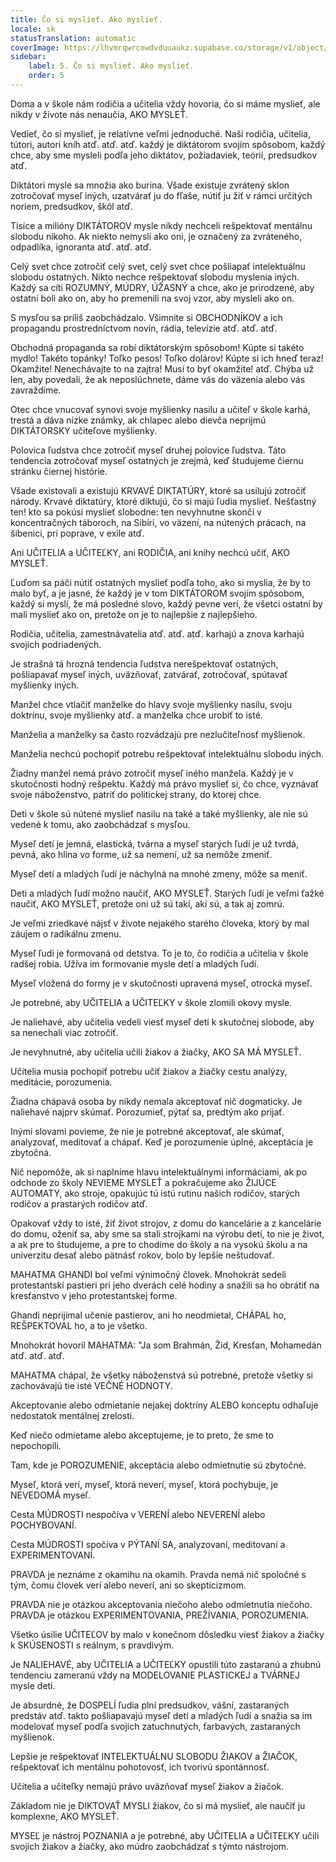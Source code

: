 ```yaml
---
title: Čo si myslieť. Ako myslieť.
locale: sk
statusTranslation: automatic
coverImage: https://lhvmrqwrcowdvduuaukz.supabase.co/storage/v1/object/public/strapi-uploads/small_cover-educacion-fundamental.webp-2d51a7828a2b1309555be27f7e2a61a0.webp
sidebar:
    label: 5. Čo si myslieť. Ako myslieť.
    order: 5
---
```

Doma a v škole nám rodičia a učitelia vždy hovoria, čo si máme myslieť, ale nikdy v živote nás nenaučia, AKO MYSLEŤ.

Vedieť, čo si myslieť, je relatívne veľmi jednoduché. Naši rodičia, učitelia, tútori, autori kníh atď. atď. atď. každý je diktátorom svojím spôsobom, každý chce, aby sme mysleli podľa jeho diktátov, požiadaviek, teórií, predsudkov atď.

Diktátori mysle sa množia ako burina. Všade existuje zvrátený sklon zotročovať myseľ iných, uzatvárať ju do fľaše, nútiť ju žiť v rámci určitých noriem, predsudkov, škôl atď.

Tisíce a milióny DIKTÁTOROV mysle nikdy nechceli rešpektovať mentálnu slobodu nikoho. Ak niekto nemyslí ako oni, je označený za zvráteného, odpadlíka, ignoranta atď. atď. atď.

Celý svet chce zotročiť celý svet, celý svet chce pošliapať intelektuálnu slobodu ostatných. Nikto nechce rešpektovať slobodu myslenia iných. Každý sa cíti ROZUMNÝ, MÚDRY, ÚŽASNÝ a chce, ako je prirodzené, aby ostatní boli ako on, aby ho premenili na svoj vzor, aby mysleli ako on.

S mysľou sa príliš zaobchádzalo. Všimnite si OBCHODNÍKOV a ich propagandu prostredníctvom novín, rádia, televízie atď. atď. atď.

Obchodná propaganda sa robí diktátorským spôsobom! Kúpte si takéto mydlo! Takéto topánky! Toľko pesos! Toľko dolárov! Kúpte si ich hneď teraz! Okamžite! Nenechávajte to na zajtra! Musí to byť okamžite! atď. Chýba už len, aby povedali, že ak neposlúchnete, dáme vás do väzenia alebo vás zavraždíme.

Otec chce vnucovať synovi svoje myšlienky nasilu a učiteľ v škole karhá, trestá a dáva nízke známky, ak chlapec alebo dievča neprijmú DIKTÁTORSKY učiteľove myšlienky.

Polovica ľudstva chce zotročiť myseľ druhej polovice ľudstva. Táto tendencia zotročovať myseľ ostatných je zrejmá, keď študujeme čiernu stránku čiernej histórie.

Všade existovali a existujú KRVAVÉ DIKTATÚRY, ktoré sa usilujú zotročiť národy. Krvavé diktatúry, ktoré diktujú, čo si majú ľudia myslieť. Nešťastný ten! kto sa pokúsi myslieť slobodne: ten nevyhnutne skončí v koncentračných táboroch, na Sibíri, vo väzení, na nútených prácach, na šibenici, pri poprave, v exile atď.

Ani UČITELIA a UČITEĽKY, ani RODIČIA, ani knihy nechcú učiť, AKO MYSLEŤ.

Ľuďom sa páči nútiť ostatných myslieť podľa toho, ako si myslia, že by to malo byť, a je jasné, že každý je v tom DIKTÁTOROM svojím spôsobom, každý si myslí, že má posledné slovo, každý pevne verí, že všetci ostatní by mali myslieť ako on, pretože on je to najlepšie z najlepšieho.

Rodičia, učitelia, zamestnávatelia atď. atď. atď. karhajú a znova karhajú svojich podriadených.

Je strašná tá hrozná tendencia ľudstva nerešpektovať ostatných, pošliapavať myseľ iných, uväzňovať, zatvárať, zotročovať, spútavať myšlienky iných.

Manžel chce vtlačiť manželke do hlavy svoje myšlienky nasilu, svoju doktrínu, svoje myšlienky atď. a manželka chce urobiť to isté.

Manželia a manželky sa často rozvádzajú pre nezlučiteľnosť myšlienok.

Manželia nechcú pochopiť potrebu rešpektovať intelektuálnu slobodu iných.

Žiadny manžel nemá právo zotročiť myseľ iného manžela. Každý je v skutočnosti hodný rešpektu. Každý má právo myslieť si, čo chce, vyznávať svoje náboženstvo, patriť do politickej strany, do ktorej chce.

Deti v škole sú nútené myslieť nasilu na také a také myšlienky, ale nie sú vedené k tomu, ako zaobchádzať s mysľou.

Myseľ detí je jemná, elastická, tvárna a myseľ starých ľudí je už tvrdá, pevná, ako hlina vo forme, už sa nemení, už sa nemôže zmeniť.

Myseľ detí a mladých ľudí je náchylná na mnohé zmeny, môže sa meniť.

Deti a mladých ľudí možno naučiť, AKO MYSLEŤ. Starých ľudí je veľmi ťažké naučiť, AKO MYSLEŤ, pretože oni už sú takí, akí sú, a tak aj zomrú.

Je veľmi zriedkavé nájsť v živote nejakého starého človeka, ktorý by mal záujem o radikálnu zmenu.

Myseľ ľudí je formovaná od detstva. To je to, čo rodičia a učitelia v škole radšej robia. Užíva im formovanie mysle detí a mladých ľudí.

Myseľ vložená do formy je v skutočnosti upravená myseľ, otrocká myseľ.

Je potrebné, aby UČITELIA a UČITEĽKY v škole zlomili okovy mysle.

Je naliehavé, aby učitelia vedeli viesť myseľ detí k skutočnej slobode, aby sa nenechali viac zotročiť.

Je nevyhnutné, aby učitelia učili žiakov a žiačky, AKO SA MÁ MYSLEŤ.

Učitelia musia pochopiť potrebu učiť žiakov a žiačky cestu analýzy, meditácie, porozumenia.

Žiadna chápavá osoba by nikdy nemala akceptovať nič dogmaticky. Je naliehavé najprv skúmať. Porozumieť, pýtať sa, predtým ako prijať.

Inými slovami povieme, že nie je potrebné akceptovať, ale skúmať, analyzovať, meditovať a chápať. Keď je porozumenie úplné, akceptácia je zbytočná.

Nič nepomôže, ak si naplníme hlavu intelektuálnymi informáciami, ak po odchode zo školy NEVIEME MYSLEŤ a pokračujeme ako ŽIJÚCE AUTOMATY, ako stroje, opakujúc tú istú rutinu našich rodičov, starých rodičov a prastarých rodičov atď.

Opakovať vždy to isté, žiť život strojov, z domu do kancelárie a z kancelárie do domu, oženiť sa, aby sme sa stali strojkami na výrobu detí, to nie je život, a ak pre to študujeme, a pre to chodíme do školy a na vysokú školu a na univerzitu desať alebo pätnásť rokov, bolo by lepšie neštudovať.

MAHATMA GHANDI bol veľmi výnimočný človek. Mnohokrát sedeli protestantskí pastieri pri jeho dverách celé hodiny a snažili sa ho obrátiť na kresťanstvo v jeho protestantskej forme.

Ghandi neprijímal učenie pastierov, ani ho neodmietal, CHÁPAL ho, REŠPEKTOVAL ho, a to je všetko.

Mnohokrát hovoril MAHATMA: "Ja som Brahmán, Žid, Kresťan, Mohamedán atď. atď. atď.

MAHATMA chápal, že všetky náboženstvá sú potrebné, pretože všetky si zachovávajú tie isté VEČNÉ HODNOTY.

Akceptovanie alebo odmietanie nejakej doktríny ALEBO konceptu odhaľuje nedostatok mentálnej zrelosti.

Keď niečo odmietame alebo akceptujeme, je to preto, že sme to nepochopili.

Tam, kde je POROZUMENIE, akceptácia alebo odmietnutie sú zbytočné.

Myseľ, ktorá verí, myseľ, ktorá neverí, myseľ, ktorá pochybuje, je NEVEDOMÁ myseľ.

Cesta MÚDROSTI nespočíva v VERENÍ alebo NEVERENÍ alebo POCHYBOVANÍ.

Cesta MÚDROSTI spočíva v PÝTANÍ SA, analyzovaní, meditovaní a EXPERIMENTOVANÍ.

PRAVDA je neznáme z okamihu na okamih. Pravda nemá nič spoločné s tým, čomu človek verí alebo neverí, ani so skepticizmom.

PRAVDA nie je otázkou akceptovania niečoho alebo odmietnutia niečoho. PRAVDA je otázkou EXPERIMENTOVANIA, PREŽÍVANIA, POROZUMENIA.

Všetko úsilie UČITEĽOV by malo v konečnom dôsledku viesť žiakov a žiačky k SKÚSENOSTI s reálnym, s pravdivým.

Je NALIEHAVÉ, aby UČITELIA a UČITEĽKY opustili túto zastaranú a zhubnú tendenciu zameranú vždy na MODELOVANIE PLASTICKEJ a TVÁRNEJ mysle detí.

Je absurdné, že DOSPELÍ ľudia plní predsudkov, vášní, zastaraných predstáv atď. takto pošliapavajú myseľ detí a mladých ľudí a snažia sa im modelovať myseľ podľa svojich zatuchnutých, ťarbavých, zastaraných myšlienok.

Lepšie je rešpektovať INTELEKTUÁLNU SLOBODU ŽIAKOV a ŽIAČOK, rešpektovať ich mentálnu pohotovosť, ich tvorivú spontánnosť.

Učitelia a učiteľky nemajú právo uväzňovať myseľ žiakov a žiačok.

Základom nie je DIKTOVAŤ MYSLI žiakov, čo si má myslieť, ale naučiť ju komplexne, AKO MYSLEŤ.

MYSEĽ je nástroj POZNANIA a je potrebné, aby UČITELIA a UČITEĽKY učili svojich žiakov a žiačky, ako múdro zaobchádzať s týmto nástrojom.

